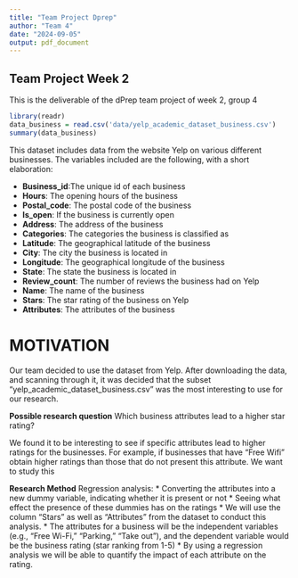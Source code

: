 ```yaml
---
title: "Team Project Dprep"
author: "Team 4"
date: "2024-09-05"
output: pdf_document
---
```


## Team Project Week 2

This is the deliverable of the dPrep team project of week 2, group 4

```r
library(readr)
data_business = read.csv('data/yelp_academic_dataset_business.csv')
summary(data_business)
```
This dataset includes data from the website Yelp on various different businesses. The variables included are the following, with a short elaboration:

* __Business_id__:The unique id of each business
* __Hours__: The opening hours of the business
* __Postal_code__: The postal code of the business
* __Is_open__: If the business is currently open
* __Address__: The address of the business
* __Categories__: The categories the business is classified as
* __Latitude__: The geographical latitude of the business
* __City__: The city the business is located in
* __Longitude__: The geographical longitude of the business
* __State__: The state the business is located in
* __Review_count__: The number of reviews the business had on Yelp
* __Name__: The name of the business
* __Stars__: The star rating of the business on Yelp
* __Attributes__: The attributes of the business

# MOTIVATION
Our team decided to use the dataset from Yelp. After downloading the data, and scanning through it, it was decided that the subset "yelp_academic_dataset_business.csv" was the most interesting to use for our research. 

__Possible research question__ 
Which business attributes lead to a higher star rating? 

We found it to be interesting to see if specific attributes lead to higher ratings for the businesses. For example, if businesses that have “Free Wifi” obtain higher ratings than those that do not present this attribute. We want to study this 

__Research Method__
Regression analysis:
* Converting the attributes into a new dummy variable, indicating whether it is present or not 
* Seeing what effect the presence of these dummies has on the ratings 
* We will use the column "Stars" as well as "Attributes" from the dataset to conduct this analysis. 
* The attributes for a business will be the independent variables (e.g., “Free Wi-Fi,” “Parking,” “Take out”), and the dependent variable would be the business rating (star ranking from 1-5) 
* By using a regression analysis we will be able to quantify the impact of each attribute on the rating.

